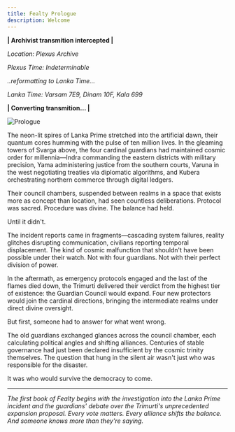 ```yaml
---
title: Fealty Prologue
description: Welcome
---
```


**| Archivist transmition intercepted |**

*Location: Plexus Archive*

*Plexus Time: Indeterminable*

*..reformatting to Lanka Time...*

*Lanka Time: Varsam 7E9, Dinam 10F, Kala 699*

**| Converting transmition... |**

<Image 
    src="/images/prologue.png" 
    alt="Prologue"
    width={1022} 
    height={924} 
    className="mx-auto"
/>

The neon-lit spires of Lanka Prime stretched into the artificial dawn, their quantum cores humming with the pulse of ten million lives. In the gleaming towers of Svarga above, the four cardinal guardians had maintained cosmic order for millennia—Indra commanding the eastern districts with military precision, Yama administering justice from the southern courts, Varuna in the west negotiating treaties via diplomatic algorithms, and Kubera orchestrating northern commerce through digital ledgers.

Their council chambers, suspended between realms in a space that exists more as concept than location, had seen countless deliberations. Protocol was sacred. Procedure was divine. The balance had held.

Until it didn't.

The incident reports came in fragments—cascading system failures, reality glitches disrupting communication, civilians reporting temporal displacement. The kind of cosmic malfunction that shouldn't have been possible under their watch. Not with four guardians. Not with their perfect division of power.

In the aftermath, as emergency protocols engaged and the last of the flames died down, the Trimurti delivered their verdict from the highest tier of existence: the Guardian Council would expand. Four new protectors would join the cardinal directions, bringing the intermediate realms under direct divine oversight.

But first, someone had to answer for what went wrong.

The old guardians exchanged glances across the council chamber, each calculating political angles and shifting alliances. Centuries of stable governance had just been declared insufficient by the cosmic trinity themselves. The question that hung in the silent air wasn't just who was responsible for the disaster.

It was who would survive the democracy to come.

---

*The first book of Fealty begins with the investigation into the Lanka Prime incident and the guardians' debate over the Trimurti's unprecedented expansion proposal. Every vote matters. Every alliance shifts the balance. And someone knows more than they're saying.*